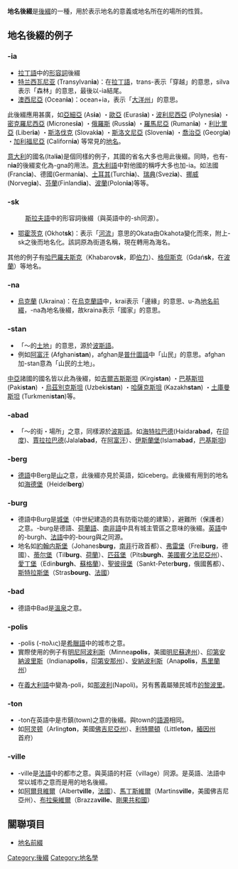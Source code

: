 {{Unreferenced|time=2018-07-28T03:32:03+00:00}}
'''地名後綴'''是[[後綴|後綴]]的一種，用於表示地名的意義或地名所在的場所的性質。

== 地名後綴的例子 ==
=== -ia ===
* [[拉丁語|拉丁語]]中的[[形容詞|形容詞]]後綴
* [[特兰西瓦尼亚|特兰西瓦尼亚]] (Transylvan'''ia''')：在[[拉丁語|拉丁語]]，trans-表示「穿越」的意思，silva表示「森林」的意思，最後以-ia結尾。
* [[大洋洲|澳西尼亞]] (Ocean'''ia''')：ocean+ia，表示「[[大洋州|大洋州]]」的意思。

此後綴應用甚廣，如[[亞細亞|亞細亞]] (As'''ia''') ・[[歐亞|歐亞]] (Euras'''ia''')・[[波利尼西亞|波利尼西亞]] (Polynes'''ia''') ・[[密克羅尼西亞|密克羅尼西亞]] (Micrones'''ia''') ・[[俄羅斯|俄羅斯]] (Russ'''ia''') ・[[羅馬尼亞|羅馬尼亞]] (Ruman'''ia''') ・[[利比里亞|利比里亞]] (Liber'''ia''') ・[[斯洛伐克|斯洛伐克]] (Slovak'''ia''') ・[[斯洛文尼亞|斯洛文尼亞]] (Sloven'''ia''') ・[[喬治亞|喬治亞]] (Georg'''ia''') ・[[加利福尼亞|加利福尼亞]] (Californ'''ia''') 等常見的[[地名|地名]]。

[[意大利|意大利]]的國名(Ital'''ia''')是個同樣的例子，其國的省名大多也用此後綴。同時，也有-n'''ia'''的後綴変化為-gna的用法。[[意大利語|意大利語]]中對他國的稱呼大多也加-ia。如法國(Franc'''ia''')、德國(German'''ia''')、[[土耳其|土耳其]](Turch'''ia''')、[[瑞典|瑞典]](Svez'''ia''')、[[挪威|挪威]](Norveg'''ia''')、[[芬蘭|芬蘭]](Finland'''ia''')、[[波蘭|波蘭]](Polon'''ia''')等等。

=== -sk ===
:[[斯拉夫語|斯拉夫語]]中的形容詞後綴（與英語中的-sh同源）。
* [[鄂霍茨克|鄂霍茨克]] (Okhot'''sk''')：表示「[[河流|河流]]」意思的Okata由Okahota變化而來，附上-sk之後而地名化。該詞原為街道名稱，現在轉用為海名。

其他的例子有[[哈巴羅夫斯克|哈巴羅夫斯克]]（Khabarov'''sk'''，即[[伯力|伯力]]）、[[格但斯克|格但斯克]]（Gdań'''sk'''，在[[波蘭|波蘭]]）等地名。

=== -na ===
* [[烏克蘭|烏克蘭]] (Ukraina)：在[[烏克蘭語|烏克蘭語]]中，krai表示「邊緣」的意思、u-為[[地名前綴|地名前綴]]，-na為地名後綴，故kraina表示「國家」的意思。

=== -stan ===
* 「〜的[[土地|土地]]」的意思，源於[[波斯語|波斯語]]。
* 例如[[阿富汗|阿富汗]] (Afghani'''stan''')，afghan是[[普什圖語|普什圖語]]中「山民」的意思。afghan加-stan意為「山民的土地」。

[[中亞|中亞]]諸國的國名皆以此為後綴，如[[吉爾吉斯斯坦|吉爾吉斯斯坦]] (Kirgi'''stan''') ・[[巴基斯坦|巴基斯坦]] (Paki'''stan''') ・[[烏茲別克斯坦|烏茲別克斯坦]] (Uzbeki'''stan''') ・[[哈薩克斯坦|哈薩克斯坦]] (Kazakh'''stan''') ・[[土庫曼斯坦|土庫曼斯坦]] (Turkmeni'''stan''')等。

===-abad===
*「〜的街・場所」之意，同樣源於[[波斯語|波斯語]]。如[[海特拉巴德|海特拉巴德]](Haidar'''abad'''，在[[印度|印度]])、[[贾拉拉巴德_(阿富汗)|賈拉拉巴德]](Jalal'''abad'''，在[[阿富汗|阿富汗]]）、[[伊斯蘭堡|伊斯蘭堡]](Islam'''abad'''，[[巴基斯坦|巴基斯坦]])

=== -berg ===
* [[德語|德語]]中Berg是[[山|山]]之意，此後綴亦見於英語，如iceberg。此後綴有用到的地名如[[海德堡|海德堡]]（Heidel'''berg'''）

=== -burg ===
* 德語中Burg是[[城堡|城堡]]（中世紀建造的具有防衛功能的建築），避難所（保護者）之意。-burg是德語、[[荷蘭語|荷蘭語]]、[[南非語|南非語]]中具有城主管區之意味的後綴。[[英語|英語]]中的-burgh、[[法語|法語]]中的-bourg與之同源。
* 地名如[[約翰内斯堡|約翰内斯堡]]（Johanes'''burg'''，[[南非|南非]]行政首都）、[[弗雷堡|弗雷堡]]（Frei'''burg'''，德國）、[[蒂尔堡|蒂尔堡]]（Til'''burg'''、[[荷蘭|荷蘭]]）、[[匹茲堡|匹茲堡]]（Pits'''burgh'''、[[美國|美國]][[賓夕法尼亞州|賓夕法尼亞州]]）、[[愛丁堡|愛丁堡]]（Edin'''burgh'''、[[蘇格蘭|蘇格蘭]]）、[[聖彼得堡|聖彼得堡]]（Sankt-Peter'''burg'''，俄國舊都）、[[斯特拉斯堡|斯特拉斯堡]]（Stras'''bourg'''、[[法國|法國]]）

=== -bad ===
* 德語中Bad是[[溫泉|溫泉]]之意。

=== -polis ===
* -polis (-πολις)是[[希臘語|希臘語]]中的城市之意。
* 實際使用的例子有[[明尼阿波利斯|明尼阿波利斯]]（Minnea'''polis'''，美國[[明尼蘇達州|明尼蘇達州]]）、[[印第安納波里斯|印第安納波里斯]]（Indiana'''polis'''，[[印第安那州|印第安那州]]）、[[安納波利斯|安納波利斯]]（Ana'''polis'''，[[馬里蘭州|馬里蘭州]]）

*在[[義大利語|義大利語]]中變為-poli，如[[那波利|那波利]](Napoli)。另有舊義屬殖民城市[[的黎波里|的黎波里]]。

=== -ton ===
* -ton在英語中是市鎮(town)之意的後綴。與town的[[語源|語源]]相同。
* 如[[阿灵顿县_(弗吉尼亚州)|阿灵顿]]（Arling'''ton'''，美國[[佛吉尼亞州|佛吉尼亞州]]）、[[利特爾頓|利特爾頓]]（Little'''ton'''，[[緬因州|緬因州]]首府）

=== -ville ===
* -ville是[[法語|法語]]中的都市之意。與英語的村莊（village）同源。是英語、法語中常以城市之意而是用的地名後綴。
* 如[[阿爾貝維爾|阿爾貝維爾]]（Albert'''ville'''，[[法國|法國]]）、[[马丁斯维尔_(弗吉尼亚州)|馬丁斯維爾]]（Martins'''ville'''，美國佛吉尼亞州）、[[布拉柴維爾|布拉柴維爾]]（Brazza'''ville'''、[[剛果共和國|剛果共和國]]）

==關聯項目==
*[[地名前綴|地名前綴]]

[[Category:後綴|Category:後綴]]
[[Category:地名學|Category:地名學]]